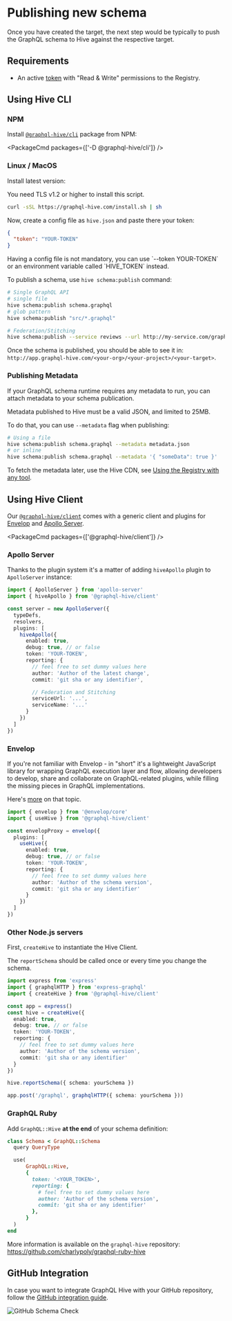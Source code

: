 
# Publishing new schema

Once you have created the target, the next step would be typically to push the GraphQL schema to
Hive against the respective target.

## Requirements

- An active [token](./tokens) with "Read & Write" permissions to the Registry.

## Using Hive CLI

### NPM

Install [`@graphql-hive/cli`](https://www.npmjs.com/package/@graphql-hive/cli) package from NPM:

<PackageCmd packages={['-D @graphql-hive/cli']} />

### Linux / MacOS

Install latest version:

<Callout type="info">You need TLS v1.2 or higher to install this script.</Callout>

```bash
curl -sSL https://graphql-hive.com/install.sh | sh
```

Now, create a config file as `hive.json` and paste there your token:

```json
{
  "token": "YOUR-TOKEN"
}
```

<Callout>
  Having a config file is not mandatory, you can use `--token YOUR-TOKEN` or an environment variable
  called `HIVE_TOKEN` instead.
</Callout>

To publish a schema, use `hive schema:publish` command:

```bash
# Single GraphQL API
# single file
hive schema:publish schema.graphql
# glob pattern
hive schema:publish "src/*.graphql"

# Federation/Stitching
hive schema:publish --service reviews --url http://my-service.com/graphql schema.graphql
```

Once the schema is published, you should be able to see it in:
`http://app.graphql-hive.com/<your-org>/<your-project>/<your-target>`.

### Publishing Metadata

If your GraphQL schema runtime requires any metadata to run, you can attach metadata to your schema
publication.

Metadata published to Hive must be a valid JSON, and limited to 25MB.

To do that, you can use `--metadata` flag when publishing:

```bash
# Using a file
hive schema:publish schema.graphql --metadata metadata.json
# or inline
hive schema:publish schema.graphql --metadata '{ "someData": true }'
```

To fetch the metadata later, use the Hive CDN, see
[Using the Registry with any tool](./registry-usage#other-tools).

## Using Hive Client

Our [`@graphql-hive/client`](https://www.npmjs.com/package/@graphql-hive/client) comes with a
generic client and plugins for [Envelop](https://envelop.dev) and
[Apollo Server](https://github.com/apollographql/apollo-server).

<PackageCmd packages={['@graphql-hive/client']} />

### Apollo Server

Thanks to the plugin system it's a matter of adding `hiveApollo` plugin to `ApolloServer` instance:

```typescript
import { ApolloServer } from 'apollo-server'
import { hiveApollo } from '@graphql-hive/client'

const server = new ApolloServer({
  typeDefs,
  resolvers,
  plugins: [
    hiveApollo({
      enabled: true,
      debug: true, // or false
      token: 'YOUR-TOKEN',
      reporting: {
        // feel free to set dummy values here
        author: 'Author of the latest change',
        commit: 'git sha or any identifier',

        // Federation and Stitching
        serviceUrl: '...',
        serviceName: '...'
      }
    })
  ]
})
```

### Envelop

If you're not familiar with Envelop - in "short" it's a lightweight JavaScript library for wrapping
GraphQL execution layer and flow, allowing developers to develop, share and collaborate on
GraphQL-related plugins, while filling the missing pieces in GraphQL implementations.

Here's [more](https://www.envelop.dev/docs) on that topic.

```typescript
import { envelop } from '@envelop/core'
import { useHive } from '@graphql-hive/client'

const envelopProxy = envelop({
  plugins: [
    useHive({
      enabled: true,
      debug: true, // or false
      token: 'YOUR-TOKEN',
      reporting: {
        // feel free to set dummy values here
        author: 'Author of the schema version',
        commit: 'git sha or any identifier'
      }
    })
  ]
})
```

### Other Node.js servers

First, `createHive` to instantiate the Hive Client.

The `reportSchema` should be called once or every time you change the schema.

```typescript
import express from 'express'
import { graphqlHTTP } from 'express-graphql'
import { createHive } from '@graphql-hive/client'

const app = express()
const hive = createHive({
  enabled: true,
  debug: true, // or false
  token: 'YOUR-TOKEN',
  reporting: {
    // feel free to set dummy values here
    author: 'Author of the schema version',
    commit: 'git sha or any identifier'
  }
})

hive.reportSchema({ schema: yourSchema })

app.post('/graphql', graphqlHTTP({ schema: yourSchema }))
```

### GraphQL Ruby

Add `GraphQL::Hive` **at the end** of your schema definition:

```ruby
class Schema < GraphQL::Schema
  query QueryType

  use(
      GraphQL::Hive,
      {
        token: '<YOUR_TOKEN>',
        reporting: {
          # feel free to set dummy values here
          author: 'Author of the schema version',
          commit: 'git sha or any identifier'
        },
      }
  )
end

```

More information is available on the `graphql-hive` repository:
https://github.com/charlypoly/graphql-ruby-hive

## GitHub Integration

In case you want to integrate GraphQL Hive with your GitHub repository, follow the
[GitHub integration guide](./integrations#github).

![GitHub Schema Check](/github-schema-check.png)
